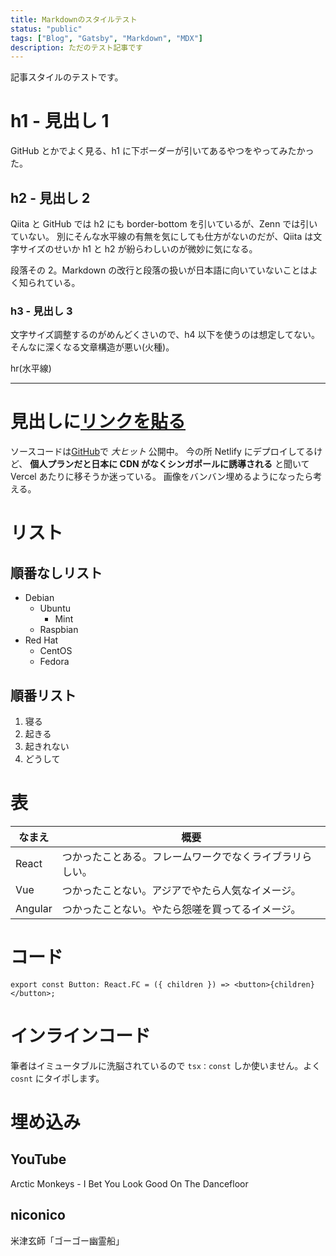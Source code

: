 ```yaml
---
title: Markdownのスタイルテスト
status: "public"
tags: ["Blog", "Gatsby", "Markdown", "MDX"]
description: ただのテスト記事です
---
```



記事スタイルのテストです。<!--more-->

# h1 - 見出し 1

GitHub とかでよく見る、h1 に下ボーダーが引いてあるやつをやってみたかった。

## h2 - 見出し 2

Qiita と GitHub では h2 にも border-bottom を引いているが、Zenn では引いていない。
別にそんな水平線の有無を気にしても仕方がないのだが、Qiita は文字サイズのせいか h1 と h2 が紛らわしいのが微妙に気になる。

段落その 2。Markdown の改行と段落の扱いが日本語に向いていないことはよく知られている。

### h3 - 見出し 3

文字サイズ調整するのがめんどくさいので、h4 以下を使うのは想定してない。そんなに深くなる文章構造が悪い(火種)。

hr(水平線)

---

# 見出しに[リンクを貼る](https://github.com)

ソースコードは[GitHub](https://github.com/aumyf/blog)で _大ヒット_ 公開中。
今の所 Netlify にデプロイしてるけど、 **個人プランだと日本に CDN がなくシンガポールに誘導される** と聞いて Vercel あたりに移そうか迷っている。
画像をバンバン埋めるようになったら考える。

# リスト

## 順番なしリスト

- Debian
  - Ubuntu
    - Mint
  - Raspbian
- Red Hat
  - CentOS
  - Fedora

## 順番リスト

1. 寝る
2. 起きる
3. 起きれない
4. どうして

# 表

| なまえ  | 概要                                                     |
| ------- | -------------------------------------------------------- |
| React   | つかったことある。フレームワークでなくライブラリらしい。 |
| Vue     | つかったことない。アジアでやたら人気なイメージ。         |
| Angular | つかったことない。やたら怨嗟を買ってるイメージ。         |

# コード

```tsx{2}:title=button.tsx
export const Button: React.FC = ({ children }) => <button>{children}</button>;
```

# インラインコード

筆者はイミュータブルに洗脳されているので `tsx：const` しか使いません。よく `cosnt` にタイポします。

# 埋め込み

## YouTube

Arctic Monkeys - I Bet You Look Good On The Dancefloor

<YouTube src="CYpn8yUnX_c" />

## niconico

米津玄師「ゴーゴー幽霊船」

<Niconico src="sm17024766" />
